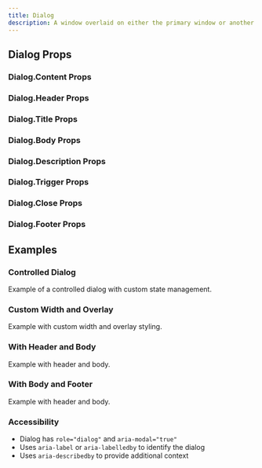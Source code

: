```yaml
---
title: Dialog
description: A window overlaid on either the primary window or another dialog window, rendering the content underneath inert.
---
```



<Demo data={playground} />

## Dialog Props

<auto-type-table path="./props.ts" name="DialogProps" />

### Dialog.Content Props

<auto-type-table path="./props.ts" name="DialogContentProps" />


### Dialog.Header Props

<auto-type-table path="./props.ts" name="DialogHeaderProps" />

### Dialog.Title Props

<auto-type-table path="./props.ts" name="DialogTitleProps" />

### Dialog.Body Props

<auto-type-table path="./props.ts" name="DialogBodyProps" />

### Dialog.Description Props

<auto-type-table path="./props.ts" name="DialogDescriptionProps" />

### Dialog.Trigger Props

<auto-type-table path="./props.ts" name="DialogTriggerProps" />

### Dialog.Close Props

<auto-type-table path="./props.ts" name="DialogCloseProps" />


### Dialog.Footer Props

<auto-type-table path="./props.ts" name="DialogFooterProps" />

## Examples

### Controlled Dialog

Example of a controlled dialog with custom state management.

<Demo data={controlledDemo} />

### Custom Width and Overlay

Example with custom width and overlay styling.

<Demo data={customDemo} />


### With Header and Body

Example with header and body.

<Demo data={onlyHeaderDemo} />

### With Body and Footer

Example with header and body.

<Demo data={onlyFooterDemo} />


### Accessibility

- Dialog has `role="dialog"` and `aria-modal="true"`
- Uses `aria-label` or `aria-labelledby` to identify the dialog
- Uses `aria-describedby` to provide additional context
